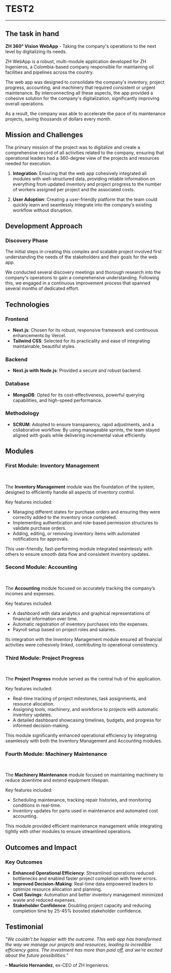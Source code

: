 # TEST2

---

<div style={{ marginTop: '40px', marginBottom: '40px', borderTop: '4px solid #B990FF' }} />

## The task in hand

<div style={{ marginTop: '20px' }} />

**ZH 360° Vision WebApp** - Taking the company's operations to the next level by digitalizing its needs.
<br/>

ZH WebApp is a robust, multi-module application developed for ZH Ingenieros, a Colombia-based company responsible for maintaining oil facilities and pipelines across the country.  

The web app was designed to consolidate the company's inventory, project progress, accounting, and machinery that required consistent or urgent maintenance. By interconnecting all these aspects, the app provided a cohesive solution for the company's digitalization, significantly improving overall operations.  

As a result, the company was able to accelerate the pace of its maintenance projects, saving thousands of dollars every month.

<div style={{ marginTop: '40px', marginBottom: '40px', borderTop: '4px solid #B990FF' }} />

## Mission and Challenges

<div style={{ marginTop: '20px' }} />


The primary mission of the project was to digitalize and create a comprehensive record of all activities related to the company, ensuring that operational leaders had a 360-degree view of the projects and resources needed for execution.  

<div style={{ marginTop: '20px', marginBottom: '20px', borderTop: '2px solid #666' }} />


1. **Integration**: Ensuring that the web app cohesively integrated all modules with well-structured data, providing reliable information on everything from updated inventory and project progress to the number of workers assigned per project and the associated costs.  

2. **User Adoption**: Creating a user-friendly platform that the team could quickly learn and seamlessly integrate into the company’s existing workflow without disruption.

<div style={{ marginTop: '40px', marginBottom: '40px', borderTop: '4px solid #B990FF' }} />

## Development Approach

<div style={{ marginTop: '20px' }} />

### Discovery Phase

The initial steps in creating this complex and scalable project involved first understanding the needs of the stakeholders and their goals for the web app.  

We conducted several discovery meetings and thorough research into the company's operations to gain a comprehensive understanding. Following this, we engaged in a continuous improvement process that spanned several months of dedicated effort.

<div style={{ marginTop: '40px', marginBottom: '40px', borderTop: '4px solid #B990FF' }} />

## Technologies

<div style={{ marginTop: '20px' }} />

### Frontend

- **Next.js**: Chosen for its robust, responsive framework and continuous enhancements by Vercel.  
- **Tailwind CSS**: Selected for its practicality and ease of integrating maintainable, beautiful styles.

<div style={{ marginTop: '20px', marginBottom: '20px', borderTop: '2px solid #666' }} />

### Backend

- **Next.js with Node.js**: Provided a secure and robust backend.

<div style={{ marginTop: '20px', marginBottom: '20px', borderTop: '2px solid #666' }} />

### Database

- **MongoDB**: Opted for its cost-effectiveness, powerful querying capabilities, and high-speed performance.

<div style={{ marginTop: '20px', marginBottom: '20px', borderTop: '2px solid #666' }} />

### Methodology

- **SCRUM**: Adopted to ensure transparency, rapid adjustments, and a collaborative workflow. By using manageable sprints, the team stayed aligned with goals while delivering incremental value efficiently.

<div style={{ marginTop: '40px', marginBottom: '40px', borderTop: '4px solid #B990FF' }} />

## Modules

<div style={{ marginTop: '20px' }} />

### **First Module: Inventory Management**
<br/>

The **Inventory Management** module was the foundation of the system, designed to efficiently handle all aspects of inventory control.  

Key features included:  
- Managing different states for purchase orders and ensuring they were correctly added to the inventory once completed.  
- Implementing authentication and role-based permission structures to validate purchase orders.  
- Adding, editing, or removing inventory items with automated notifications for approvals.  

This user-friendly, fast-performing module integrated seamlessly with others to ensure smooth data flow and consistent inventory updates.

<div style={{ marginTop: '20px', marginBottom: '20px', borderTop: '2px solid #666' }} />

### **Second Module: Accounting**
<br/>

The **Accounting** module focused on accurately tracking the company’s incomes and expenses.  

Key features included:  
- A dashboard with data analytics and graphical representations of financial information over time.  
- Automatic registration of inventory purchases into the expenses.  
- Payroll setup based on project roles and salaries.  

Its integration with the Inventory Management module ensured all financial activities were cohesively linked, contributing to operational consistency.

<div style={{ marginTop: '20px', marginBottom: '20px', borderTop: '2px solid #666' }} />

### **Third Module: Project Progress**
<br/>

The **Project Progress** module served as the central hub of the application.  

Key features included:  
- Real-time tracking of project milestones, task assignments, and resource allocation.  
- Assigning tools, machinery, and workforce to projects with automatic inventory updates.  
- A detailed dashboard showcasing timelines, budgets, and progress for informed decision-making.  

This module significantly enhanced operational efficiency by integrating seamlessly with both the Inventory Management and Accounting modules.

<div style={{ marginTop: '20px', marginBottom: '20px', borderTop: '2px solid #666' }} />

### **Fourth Module: Machinery Maintenance**
<br/>

The **Machinery Maintenance** module focused on maintaining machinery to reduce downtime and extend equipment lifespan.  

Key features included:  
- Scheduling maintenance, tracking repair histories, and monitoring conditions in real-time.  
- Inventory updates for parts used in maintenance and automated cost accounting.  

This module provided efficient maintenance management while integrating tightly with other modules to ensure streamlined operations.

<div style={{ marginTop: '40px', marginBottom: '40px', borderTop: '4px solid #B990FF' }} />

## Outcomes and Impact

<div style={{ marginTop: '20px' }} />

### Key Outcomes

- **Enhanced Operational Efficiency**: Streamlined operations reduced bottlenecks and enabled faster project completion with fewer errors.  
- **Improved Decision-Making**: Real-time data empowered leaders to optimize resource allocation and planning.  
- **Cost Savings**: Automation and better inventory management minimized waste and reduced expenses.  
- **Stakeholder Confidence**: Doubling project capacity and reducing completion time by 25-45% boosted stakeholder confidence.  

<div style={{ marginTop: '40px', marginBottom: '40px', borderTop: '4px solid #B990FF' }} />

## Testimonial

*"We couldn’t be happier with the outcome. This web app has transformed the way we manage our projects and resources, leading to incredible efficiency gains. The investment has more than paid off, and we’re excited about the future possibilities."*  

– **Mauricio Hernandez**, ex-CEO of ZH Ingenieros.
